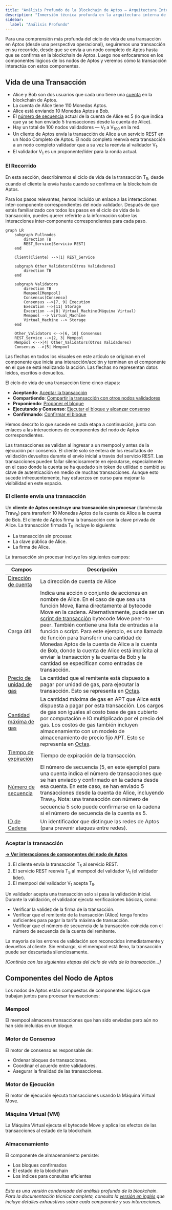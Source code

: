 ```yaml
---
title: "Análisis Profundo de la Blockchain de Aptos – Arquitectura Interna"
description: "Inmersión técnica profunda en la arquitectura interna de Aptos: ciclo de vida de transacciones, componentes del nodo, consenso y más."
sidebar:
  label: "Análisis Profundo"
---
```



Para una comprensión más profunda del ciclo de vida de una transacción en Aptos (desde una perspectiva operacional), seguiremos una transacción en su recorrido, desde que se envía a un nodo completo de Aptos hasta que se confirma en la blockchain de Aptos. Luego nos enfocaremos en los componentes lógicos de los nodos de Aptos y veremos cómo la transacción interactúa con estos componentes.

## Vida de una Transacción

- Alice y Bob son dos usuarios que cada uno tiene una [cuenta](/es/network/glossary#account) en la blockchain de Aptos.
- La cuenta de Alice tiene 110 Monedas Aptos.
- Alice está enviando 10 Monedas Aptos a Bob.
- El [número de secuencia](/es/network/glossary#sequence-number) actual de la cuenta de Alice es 5 (lo que indica que ya se han enviado 5 transacciones desde la cuenta de Alice).
- Hay un total de 100 nodos validadores — V<sub>1</sub> a V<sub>100</sub> en la red.
- Un cliente de Aptos envía la transacción de Alice a un servicio REST en un Nodo Completo de Aptos. El nodo completo reenvía esta transacción a un nodo completo validador que a su vez la reenvía al validador V<sub>1</sub>.
- El validador V<sub>1</sub> es un proponente/líder para la ronda actual.

### El Recorrido

En esta sección, describiremos el ciclo de vida de la transacción T<sub>5</sub>, desde cuando el cliente la envía hasta cuando se confirma en la blockchain de Aptos.

Para los pasos relevantes, hemos incluido un enlace a las interacciones inter-componente correspondientes del nodo validador. Después de que estés familiarizado con todos los pasos en el ciclo de vida de la transacción, puedes querer referirte a la información sobre las interacciones inter-componente correspondientes para cada paso.

```mermaid
graph LR
    subgraph Fullnodes
        direction TB
        REST_Service[Servicio REST]
    end

    Client(Cliente) -->|1| REST_Service

    subgraph Other_Validators[Otros Validadores]
        direction TB
    end

    subgraph Validators
        direction TB
        Mempool[Mempool]
        Consensus[Consenso]
        Consensus -->|7, 9| Execution
        Execution -->|11| Storage
        Execution -->|8| Virtual_Machine(Máquina Virtual)
        Mempool --> Virtual_Machine
        Virtual_Machine --> Storage
    end

    Other_Validators <-->|6, 10| Consensus
    REST_Service -->|2, 3| Mempool
    Mempool <-->|4| Other_Validators(Otros Validadores)
    Consensus -->|5| Mempool
```

<Aside type="note">
  Las flechas en todos los visuales en este artículo se originan en el componente que inicia una interacción/acción y
  terminan en el componente en el que se está realizando la acción. Las flechas no representan datos leídos,
  escritos o devueltos.
</Aside>

El ciclo de vida de una transacción tiene cinco etapas:

- **Aceptando**: [Aceptar la transacción](#aceptar-la-transacción)
- **Compartiendo**: [Compartir la transacción con otros nodos validadores](#compartir-la-transacción-con-otros-nodos-validadores)
- **Proponiendo**: [Proponer el bloque](#proponer-el-bloque)
- **Ejecutando y Consenso**: [Ejecutar el bloque y alcanzar consenso](#ejecutar-el-bloque-y-alcanzar-consenso)
- **Confirmando**: [Confirmar el bloque](#confirmar-el-bloque)

Hemos descrito lo que sucede en cada etapa a continuación, junto con enlaces a las interacciones de componentes del nodo de Aptos correspondientes.

<Aside type="caution">
  Las transacciones se validan al ingresar a un mempool y antes de la ejecución por consenso.
  El cliente solo se entera de los resultados de validación devueltos durante el envío inicial a través del servicio REST.
  Las transacciones pueden fallar silenciosamente en ejecutarse, especialmente en el caso donde la cuenta se ha quedado sin
  token de utilidad o cambió su clave de autenticación en medio de muchas transacciones. Aunque esto sucede infrecuentemente,
  hay esfuerzos en curso para mejorar la visibilidad en este espacio.
</Aside>

### El cliente envía una transacción

Un **cliente de Aptos construye una transacción sin procesar** (llamémosla Traw<sub>5</sub>) para transferir 10 Monedas Aptos de la cuenta de Alice a la cuenta de Bob. El cliente de Aptos firma la transacción con la clave privada de Alice. La transacción firmada T<sub>5</sub> incluye lo siguiente:

- La transacción sin procesar.
- La clave pública de Alice.
- La firma de Alice.

La transacción sin procesar incluye los siguientes campos:

| Campos                                                                                   | Descripción                                                                                                                                                                                                                                                                                                                                                                                                                                                                                                                                                                                                                          |
| ---------------------------------------------------------------------------------------- | ------------------------------------------------------------------------------------------------------------------------------------------------------------------------------------------------------------------------------------------------------------------------------------------------------------------------------------------------------------------------------------------------------------------------------------------------------------------------------------------------------------------------------------------------------------------------------------------------------------------------------------ |
| [Dirección de cuenta](/es/network/glossary#account-address)                              | La dirección de cuenta de Alice                                                                                                                                                                                                                                                                                                                                                                                                                                                                                                                                                                                                      |
| Carga útil                                                                               | Indica una acción o conjunto de acciones en nombre de Alice. En el caso de que sea una función Move, llama directamente al bytecode Move en la cadena. Alternativamente, puede ser un [script de transacción](/es/network/glossary#transaction-script) bytecode Move peer-to-peer. También contiene una lista de entradas a la función o script. Para este ejemplo, es una llamada de función para transferir una cantidad de Monedas Aptos de la cuenta de Alice a la cuenta de Bob, donde la cuenta de Alice está implícita al enviar la transacción y la cuenta de Bob y la cantidad se especifican como entradas de transacción. |
| [Precio de unidad de gas](/es/network/glossary#gas-unit-price)                           | La cantidad que el remitente está dispuesto a pagar por unidad de gas, para ejecutar la transacción. Esto se representa en [Octas](/es/network/glossary#octa).                                                                                                                                                                                                                                                                                                                                                                                                                                                                       |
| [Cantidad máxima de gas](/es/network/glossary#maximum-gas-amount)                        | La cantidad máxima de gas en APT que Alice está dispuesta a pagar por esta transacción. Los cargos de gas son iguales al costo base de gas cubierto por computación e IO multiplicado por el precio del gas. Los costos de gas también incluyen almacenamiento con un modelo de almacenamiento de precio fijo APT. Esto se representa en [Octas](/es/network/glossary#octa).                                                                                                                                                                                                                                                         |
| [Tiempo de expiración](/es/network/glossary#expiration-time)                             | Tiempo de expiración de la transacción.                                                                                                                                                                                                                                                                                                                                                                                                                                                                                                                                                                                              |
| [Número de secuencia](/es/network/glossary#sequence-number)                              | El número de secuencia (5, en este ejemplo) para una cuenta indica el número de transacciones que se han enviado y confirmado en la cadena desde esa cuenta. En este caso, se han enviado 5 transacciones desde la cuenta de Alice, incluyendo Traw<sub>5</sub>. Nota: una transacción con número de secuencia 5 solo puede confirmarse en la cadena si el número de secuencia de la cuenta es 5.                                                                                                                                                                                                                                    |
| [ID de Cadena](https://github.com/aptos-labs/aptos-core/blob/main/types/src/chain_id.rs) | Un identificador que distingue las redes de Aptos (para prevenir ataques entre redes).                                                                                                                                                                                                                                                                                                                                                                                                                                                                                                                                               |

### Aceptar la transacción

**[→ Ver interacciones de componentes del nodo de Aptos](#)**

1. El cliente envía la transacción T<sub>5</sub> al servicio REST.
2. El servicio REST reenvía T<sub>5</sub> al mempool del validador V<sub>1</sub> (el validador líder).
3. El mempool del validador V<sub>1</sub> acepta T<sub>5</sub>.

Un validador acepta una transacción solo si pasa la validación inicial. Durante la validación, el validador ejecuta verificaciones básicas, como:

- Verificar la validez de la firma de la transacción.
- Verificar que el remitente de la transacción (Alice) tenga fondos suficientes para pagar la tarifa máxima de transacción.
- Verificar que el número de secuencia de la transacción coincida con el número de secuencia de la cuenta del remitente.

La mayoría de los errores de validación son reconocidos inmediatamente y devueltos al cliente. Sin embargo, si el mempool está lleno, la transacción puede ser descartada silenciosamente.

_\[Continúa con las siguientes etapas del ciclo de vida de la transacción...]_

## Componentes del Nodo de Aptos

Los nodos de Aptos están compuestos de componentes lógicos que trabajan juntos para procesar transacciones:

### Mempool

El mempool almacena transacciones que han sido enviadas pero aún no han sido incluidas en un bloque.

### Motor de Consenso

El motor de consenso es responsable de:

- Ordenar bloques de transacciones.
- Coordinar el acuerdo entre validadores.
- Asegurar la finalidad de las transacciones.

### Motor de Ejecución

El motor de ejecución ejecuta transacciones usando la Máquina Virtual Move.

### Máquina Virtual (VM)

La Máquina Virtual ejecuta el bytecode Move y aplica los efectos de las transacciones al estado de la blockchain.

### Almacenamiento

El componente de almacenamiento persiste:

- Los bloques confirmados
- El estado de la blockchain
- Los índices para consultas eficientes

***

_Esta es una versión condensada del análisis profundo de la blockchain. Para la documentación técnica completa, consulta la [versión en inglés](/es/network/blockchain/blockchain-deep-dive) que incluye detalles exhaustivos sobre cada componente y sus interacciones._
